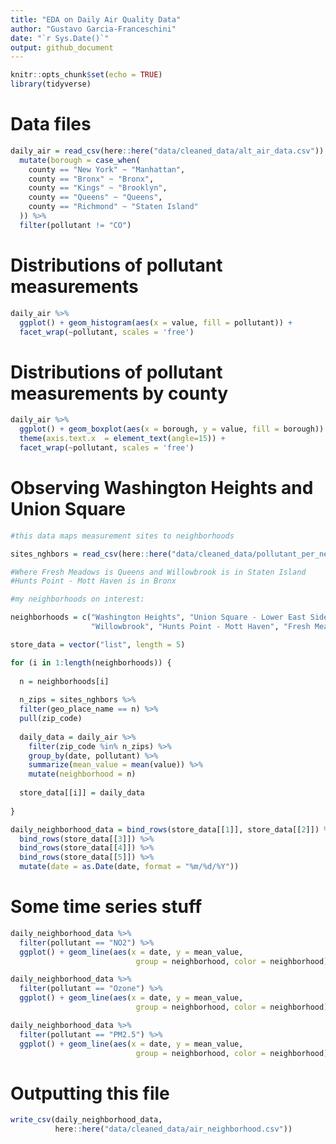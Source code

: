 ```yaml
---
title: "EDA on Daily Air Quality Data"
author: "Gustavo Garcia-Franceschini"
date: "`r Sys.Date()`"
output: github_document
---
```


```r
knitr::opts_chunk$set(echo = TRUE)
library(tidyverse)
```

# Data files

```r
daily_air = read_csv(here::here("data/cleaned_data/alt_air_data.csv")) %>%
  mutate(borough = case_when(
    county == "New York" ~ "Manhattan",
    county == "Bronx" ~ "Bronx",
    county == "Kings" ~ "Brooklyn",
    county == "Queens" ~ "Queens",
    county == "Richmond" ~ "Staten Island"
  )) %>% 
  filter(pollutant != "CO")
```

# Distributions of pollutant measurements

```r
daily_air %>%
  ggplot() + geom_histogram(aes(x = value, fill = pollutant)) + 
  facet_wrap(~pollutant, scales = 'free')
```

# Distributions of pollutant measurements by county

```r
daily_air %>%
  ggplot() + geom_boxplot(aes(x = borough, y = value, fill = borough)) + 
  theme(axis.text.x  = element_text(angle=15)) +
  facet_wrap(~pollutant, scales = 'free')
```

# Observing Washington Heights and Union Square

```r
#this data maps measurement sites to neighborhoods

sites_nghbors = read_csv(here::here("data/cleaned_data/pollutant_per_neighborhood.csv"))

```

```r
#Where Fresh Meadows is Queens and Willowbrook is in Staten Island
#Hunts Point - Mott Haven is in Bronx

#my neighborhoods on interest:

neighborhoods = c("Washington Heights", "Union Square - Lower East Side",
                  "Willowbrook", "Hunts Point - Mott Haven", "Fresh Meadows")

store_data = vector("list", length = 5)

for (i in 1:length(neighborhoods)) {
  
  n = neighborhoods[i]
  
  n_zips = sites_nghbors %>%
  filter(geo_place_name == n) %>%
  pull(zip_code)
  
  daily_data = daily_air %>%
    filter(zip_code %in% n_zips) %>%
    group_by(date, pollutant) %>%
    summarize(mean_value = mean(value)) %>%
    mutate(neighborhood = n)
  
  store_data[[i]] = daily_data
  
}
```

```r
daily_neighborhood_data = bind_rows(store_data[[1]], store_data[[2]]) %>%
  bind_rows(store_data[[3]]) %>%
  bind_rows(store_data[[4]]) %>%
  bind_rows(store_data[[5]]) %>%
  mutate(date = as.Date(date, format = "%m/%d/%Y"))
```

# Some time series stuff

```r
daily_neighborhood_data %>%
  filter(pollutant == "NO2") %>%
  ggplot() + geom_line(aes(x = date, y = mean_value,
                            group = neighborhood, color = neighborhood))
```

```r

daily_neighborhood_data %>%
  filter(pollutant == "Ozone") %>%
  ggplot() + geom_line(aes(x = date, y = mean_value,
                            group = neighborhood, color = neighborhood))
```

```r

daily_neighborhood_data %>%
  filter(pollutant == "PM2.5") %>%
  ggplot() + geom_line(aes(x = date, y = mean_value,
                            group = neighborhood, color = neighborhood))
```

# Outputting this file

```r
write_csv(daily_neighborhood_data, 
          here::here("data/cleaned_data/air_neighborhood.csv"))
```

